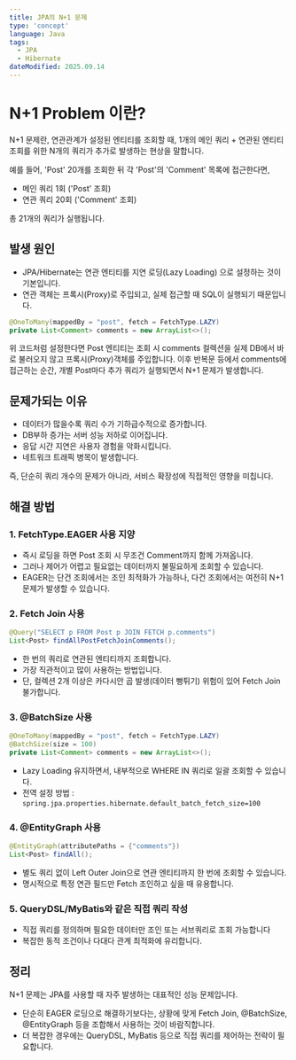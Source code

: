 ```yaml
---
title: JPA의 N+1 문제
type: 'concept'
language: Java
tags:
  - JPA
  - Hibernate
dateModified: 2025.09.14
---
```


# N+1 Problem 이란?

N+1 문제란, 연관관계가 설정된 엔티티를 조회할 때, 1개의 메인 쿼리 + 연관된 엔티티 조회를 위한 N개의 쿼리가 추가로 발생하는 현상을 말합니다.

예를 들어, 'Post' 20개를 조회한 뒤 각 'Post'의 'Comment' 목록에 접근한다면,
- 메인 쿼리 1회 ('Post' 조회)
- 연관 쿼리 20회 ('Comment' 조회)

총 21개의 쿼리가 실행됩니다.

## 발생 원인

- JPA/Hibernate는 연관 엔티티를 지연 로딩(Lazy Loading) 으로 설정하는 것이 기본입니다.
- 연관 객체는 프록시(Proxy)로 주입되고, 실제 접근할 때 SQL이 실행되기 때문입니다.  

```java
@OneToMany(mappedBy = "post", fetch = FetchType.LAZY)
private List<Comment> comments = new ArrayList<>();
```

위 코드처럼 설정한다면 Post 엔티티는 조회 시 comments 컬렉션을 실제 DB에서 바로 불러오지 않고 프록시(Proxy)객체를 주입합니다.
이후 반복문 등에서 comments에 접근하는 순간, 개별 Post마다 추가 쿼리가 실행되면서 N+1 문제가 발생합니다.

## 문제가되는 이유
- 데이터가 많을수록 쿼리 수가 기하급수적으로 증가합니다.
- DB부하 증가는 서버 성능 저하로 이어집니다.
- 응답 시간 지연은 사용자 경험을 악화시킵니다.
- 네트워크 트래픽 병목이 발생합니다.

즉, 단순히 쿼리 개수의 문제가 아니라, 서비스 확장성에 직접적인 영향을 미칩니다.

## 해결 방법

### 1. FetchType.EAGER 사용 지양

- 즉시 로딩을 하면 Post 조회 시 무조건 Comment까지 함께 가져옵니다.
- 그러나 제어가 어렵고 필요없는 데이터까지 불필요하게 조회할 수 있습니다.
- EAGER는 단건 조회에서는 조인 최적화가 가능하나, 다건 조회에서는 여전히 N+1 문제가 발생할 수 있습니다.

### 2. Fetch Join 사용
```java
@Query("SELECT p FROM Post p JOIN FETCH p.comments")
List<Post> findAllPostFetchJoinComments();
```
- 한 번의 쿼리로 연관된 엔티티까지 조회합니다.
- 가장 직관적이고 많이 사용하는 방법입니다.
- 단, 컬렉션 2개 이상은 카다시안 곱 발생(데이터 뻥튀기) 위험이 있어 Fetch Join 불가합니다.

### 3. @BatchSize 사용
```java
@OneToMany(mappedBy = "post", fetch = FetchType.LAZY)
@BatchSize(size = 100)
private List<Comment> comments = new ArrayList<>();
```
- Lazy Loading 유지하면서, 내부적으로 WHERE IN 쿼리로 일괄 조회할 수 있습니다.
- 전역 설정 방법 : ```spring.jpa.properties.hibernate.default_batch_fetch_size=100```

### 4. @EntityGraph 사용
```java
@EntityGraph(attributePaths = {"comments"})
List<Post> findAll();
```
- 별도 쿼리 없이 Left Outer Join으로 연관 엔티티까지 한 번에 조회할 수 있습니다.
- 명시적으로 특정 연관 필드만 Fetch 조인하고 싶을 때 유용합니다.

### 5. QueryDSL/MyBatis와 같은 직접 쿼리 작성
- 직접 쿼리를 정의하며 필요한 데이터만 조인 또는 서브쿼리로 조회 가능합니다
- 복잡한 동적 조건이나 다대다 관계 최적화에 유리합니다.

## 정리
N+1 문제는 JPA를 사용할 때 자주 발생하는 대표적인 성능 문제입니다.
- 단순히 EAGER 로딩으로 해결하기보다는, 상황에 맞게 Fetch Join, @BatchSize, @EntityGraph 등을 조합해서 사용하는 것이 바람직합니다.
- 더 복잡한 경우에는 QueryDSL, MyBatis 등으로 직접 쿼리를 제어하는 전략이 필요합니다.